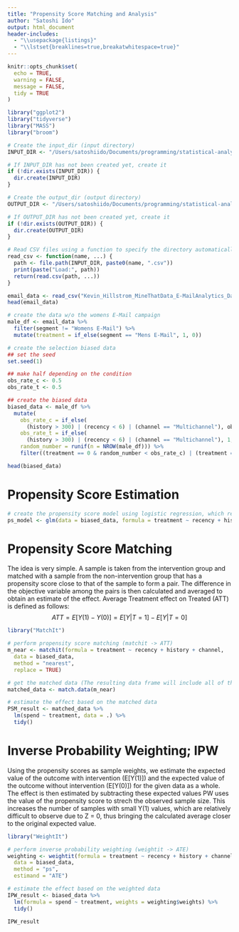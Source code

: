 ```yaml
---
title: "Propensity Score Matching and Analysis"
author: "Satoshi Ido"
output: html_document
header-includes:
  - "\\usepackage{listings}"
  - "\\lstset{breaklines=true,breakatwhitespace=true}"
---
```


```r
knitr::opts_chunk$set(
  echo = TRUE,
  warning = FALSE,
  message = FALSE,
  tidy = TRUE
)
```
```r
library("ggplot2")
library("tidyverse")
library("MASS")
library("broom")
```

```r
# Create the input_dir (input directory)
INPUT_DIR <- "/Users/satoshiido/Documents/programming/statistical-analysis/causal_inference/data"

# If INPUT_DIR has not been created yet, create it
if (!dir.exists(INPUT_DIR)) {
  dir.create(INPUT_DIR)
}

# Create the output_dir (output directory)
OUTPUT_DIR <- "/Users/satoshiido/Documents/programming/statistical-analysis/causal_inference/output"

# If OUTPUT_DIR has not been created yet, create it
if (!dir.exists(OUTPUT_DIR)) {
  dir.create(OUTPUT_DIR)
}

# Read CSV files using a function to specify the directory automatically
read_csv <- function(name, ...) {
  path <- file.path(INPUT_DIR, paste0(name, ".csv"))
  print(paste("Load:", path))
  return(read.csv(path, ...))
}
```

```r
email_data <- read_csv("Kevin_Hillstrom_MineThatData_E-MailAnalytics_DataMiningChallenge_2008.03.20")
head(email_data)
```

```r
# create the data w/o the womens E-Mail campaign
male_df <- email_data %>% 
  filter(segment != "Womens E-Mail") %>%
  mutate(treatment = if_else(segment == "Mens E-Mail", 1, 0))

# create the selection biased data
## set the seed
set.seed(1)

## make half depending on the condition
obs_rate_c <- 0.5
obs_rate_t <- 0.5

## create the biased data
biased_data <- male_df %>%
  mutate(
    obs_rate_c = if_else(
      (history > 300) | (recency < 6) | (channel == "Multichannel"), obs_rate_c, 1),
    obs_rate_t = if_else(
      (history > 300) | (recency < 6) | (channel == "Multichannel"), 1, obs_rate_t),
    random_number = runif(n = NROW(male_df))) %>%
    filter((treatment == 0 & random_number < obs_rate_c) | (treatment == 1 & random_number < obs_rate_t))

head(biased_data)
```

# Propensity Score Estimation
```r
# create the propensity score model using logistic regression, which returns the probability of Y = 1
ps_model <- glm(data = biased_data, formula = treatment ~ recency + history + channel, family = binomial)
```

# Propensity Score Matching
The idea is very simple. A sample is taken from the intervention group and matched with a sample from the non-intervention group that has a propensity score close to that of the sample to form a pair. The difference in the objective variable among the pairs is then calculated and averaged to obtain an estimate of the effect.
Average Treatment effect on Treated (ATT) is defined as follows:
$$
ATT = E[Y(1) - Y(0)] = E[Y|T=1] - E[Y|T=0]
$$

```r
library("MatchIt")

# perform propensity score matching (matchit -> ATT)
m_near <- matchit(formula = treatment ~ recency + history + channel,
  data = biased_data,
  method = "nearest",
  replace = TRUE)

# get the matched data (The resulting data frame will include all of the original data, along with additional columns for the weights and indices of the matched observations.)
matched_data <- match.data(m_near)

# estimate the effect based on the matched data
PSM_result <- matched_data %>% 
  lm(spend ~ treatment, data = .) %>%
  tidy()
```

# Inverse Probability Weighting; IPW
Using the propensity scores as sample weights, we estimate the expected value of the outcome with intervention (E[Y(1)]) and the expected value of the outcome without intervention (E[Y(0)]) for the given data as a whole. The effect is then estimated by subtracting these expected values
PW uses the value of the propensity score to strech the observed sample size. This increases the number of samples with small Y(1) values, which are relatively difficult to observe due to Z = 0, thus bringing the calculated average closer to the original expected value.

```r
library("WeightIt")

# perform inverse probability weighting (weightit -> ATE)
weighting <- weightit(formula = treatment ~ recency + history + channel,
  data = biased_data,
  method = "ps",
  estimand = "ATE")

# estimate the effect based on the weighted data
IPW_result <- biased_data %>%
  lm(formula = spend ~ treatment, weights = weighting$weights) %>%
  tidy()

IPW_result
```
